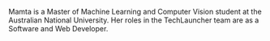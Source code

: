 Mamta is a Master of Machine Learning and Computer Vision student at the Australian National University. Her roles in the TechLauncher team are as a Software and Web Developer.